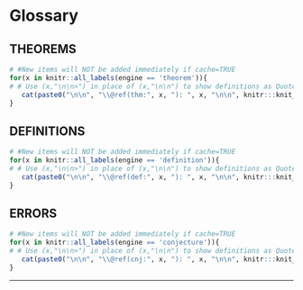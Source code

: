 # Glossary {#Glossary .unnumbered .tabset .tabset-fade}

## THEOREMS {.unlisted .unnumbered}
```r
# #New items will NOT be added immediately if cache=TRUE
for(x in knitr::all_labels(engine == 'theorem')){
# # Use (x,"\n\n>") in place of (x,"\n\n") to show definitions as Quotes
   cat(paste0("\n\n", "\\@ref(thm:", x, "): ", x, "\n\n", knitr:::knit_code$get(x), collapse = "\n\n"))
} 
```

## DEFINITIONS {.unlisted .unnumbered}

```r
# #New items will NOT be added immediately if cache=TRUE
for(x in knitr::all_labels(engine == 'definition')){
# # Use (x,"\n\n>") in place of (x,"\n\n") to show definitions as Quotes
   cat(paste0("\n\n", "\\@ref(def:", x, "): ", x, "\n\n", knitr:::knit_code$get(x), collapse = "\n\n"))
} 
```

## ERRORS {.unlisted .unnumbered}

```r
# #New items will NOT be added immediately if cache=TRUE
for(x in knitr::all_labels(engine == 'conjecture')){
# # Use (x,"\n\n>") in place of (x,"\n\n") to show definitions as Quotes
   cat(paste0("\n\n", "\\@ref(cnj:", x, "): ", x, "\n\n", knitr:::knit_code$get(x), collapse = "\n\n"))
} 
```

<!--
## Validation {.unlisted .unnumbered}

```r
# #Summarised Packages and Objects
rm(x)
f_()
```
-->

****
